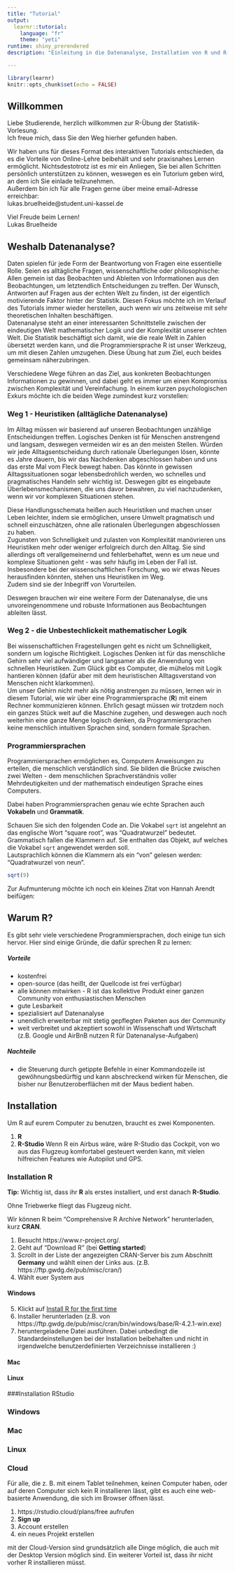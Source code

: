 ```yaml
---
title: "Tutorial"
output: 
  learnr::tutorial:
    language: "fr"
    theme: "yeti"
runtime: shiny_prerendered
description: "Einleitung in die Datenanalyse, Installation von R und R-Studio"

---
```


```r
library(learnr)
knitr::opts_chunk$set(echo = FALSE)
```

## Willkommen
Liebe Studierende, herzlich willkommen zur R-Übung der Statistik-Vorlesung.  
Ich freue mich, dass Sie den Weg hierher gefunden haben. 
  
Wir haben uns für dieses Format des interaktiven Tutorials entschieden, da es die Vorteile von Online-Lehre beibehält und sehr praxisnahes Lernen ermöglicht.   Nichtsdestotrotz ist es mir ein Anliegen, Sie bei allen Schritten persönlich unterstützen zu können, weswegen es ein Tutorium geben wird, an dem ich Sie einlade teilzunehmen.   
Außerdem bin ich für alle Fragen gerne über meine email-Adresse erreichbar:  
lukas.bruelheide@student.uni-kassel.de

Viel Freude beim Lernen!  
Lukas Bruelheide

## Weshalb Datenanalyse?
Daten spielen für jede Form der Beantwortung von Fragen eine essentielle Rolle.   Seien es alltägliche Fragen, wissenschaftliche oder philosophische: Allen gemein ist das Beobachten und Ableiten von Informationen aus den Beobachtungen, um letztendlich Entscheidungen zu treffen. Der Wunsch, Antworten auf Fragen aus der echten Welt zu finden, ist der eigentlich motivierende Faktor hinter der Statistik. Diesen Fokus möchte ich im Verlauf des Tutorials immer wieder herstellen, auch wenn wir uns zeitweise mit sehr theoretischen Inhalten beschäftigen.  
Datenanalyse steht an einer interessanten Schnittstelle zwischen der eindeutigen Welt mathematischer Logik und der Komplexität unserer echten Welt. Die Statistik beschäftigt sich damit, wie die reale Welt in Zahlen übersetzt werden kann, und die Programmiersprache R ist unser Werkzeug, um mit diesen Zahlen umzugehen. Diese Übung hat zum Ziel, euch beides gemeinsam näherzubringen. 

Verschiedene Wege führen an das Ziel, aus konkreten Beobachtungen Informationen zu gewinnen, und dabei geht es immer um einen Kompromiss zwischen Komplexität und Vereinfachung. In einem kurzen psychologischen Exkurs möchte ich die beiden Wege zumindest kurz vorstellen: 

### Weg 1 - Heuristiken (alltägliche Datenanalyse)

Im Alltag müssen wir basierend auf unseren Beobachtungen unzählige Entscheidungen treffen. Logisches Denken ist für Menschen anstrengend und langsam, deswegen vermeiden wir es an den meisten Stellen. Würden wir jede Alltagsentscheidung durch rationale Überlegungen lösen, könnte es Jahre dauern, bis wir das Nachdenken abgeschlossen haben und uns das erste Mal vom Fleck bewegt haben. Das könnte in gewissen Alltagssituationen sogar lebensbedrohlich werden, wo schnelles und pragmatisches Handeln sehr wichtig ist. Deswegen gibt es eingebaute Überlebensmechanismen, die uns davor bewahren, zu viel nachzudenken, wenn wir vor komplexen Situationen stehen.  

Diese Handlungsschemata heißen auch Heuristiken und machen unser Leben leichter, indem sie ermöglichen, unsere Umwelt pragmatisch und schnell einzuschätzen, ohne alle rationalen Überlegungen abgeschlossen zu haben.   
Zugunsten von Schnelligkeit und zulasten von Komplexität manövrieren uns Heuristiken mehr oder weniger erfolgreich durch den Alltag. Sie sind allerdings oft verallgemeinernd und fehlerbehaftet, wenn es um neue und komplexe Situationen geht - was sehr häufig im Leben der Fall ist. Insbesondere bei der wissenschaftlichen Forschung, wo wir etwas Neues herausfinden könnten, stehen uns Heuristiken im Weg.  
Zudem sind sie der Inbegriff von Vorurteilen.  

Deswegen brauchen wir eine weitere Form der Datenanalyse, die uns unvoreingenommene und robuste Informationen aus Beobachtungen ableiten lässt.  

### Weg 2 - die Unbestechlickeit mathematischer Logik

Bei wissenschaftlichen Fragestellungen geht es nicht um Schnelligkeit, sondern um logische Richtigkeit. Logisches Denken ist für das menschliche Gehirn sehr viel aufwändiger und langsamer als die Anwendung von schnellen Heuristiken.
Zum Glück gibt es Computer, die mühelos mit Logik hantieren können (dafür aber mit dem heuristischen Alltagsverstand von Menschen nicht klarkommen).  
Um unser Gehirn nicht mehr als nötig anstrengen zu müssen, lernen wir in diesem Tutorial, wie wir über eine Programmiersprache (**R**) mit einem Rechner kommunizieren können. Ehrlich gesagt müssen wir trotzdem noch ein ganzes Stück weit auf die Maschine zugehen, und deswegen auch noch weiterhin eine ganze Menge logisch denken, da Programmiersprachen keine menschlich intuitiven Sprachen sind, sondern formale Sprachen. 

### Programmiersprachen

Programmiersprachen ermöglichen es, Computern Anweisungen zu erteilen, die menschlich verständlich sind. Sie bilden die 
Brücke zwischen zwei Welten - dem menschlichen Sprachverständnis voller Mehrdeutigkeiten und der mathematisch eindeutigen Sprache eines Computers.  

Dabei haben Programmiersprachen genau wie echte Sprachen auch **Vokabeln** und **Grammatik**.

Schauen Sie sich den folgenden Code an. Die Vokabel `sqrt` ist angelehnt an das englische Wort "square root", was "Quadratwurzel" bedeutet.
Grammatisch fallen die Klammern auf. Sie enthalten das Objekt, auf welches die Vokabel `sqrt` angewendet werden soll.  
Lautsprachlich können die Klammern als ein "von" gelesen werden: "Quadratwurzel von neun". 

```r
sqrt(9)
```


Zur Aufmunterung möchte ich noch ein kleines Zitat von Hannah Arendt beifügen:

## Warum R?
Es gibt sehr viele verschiedene Programmiersprachen, doch einige tun sich hervor.  Hier sind einige Gründe, die dafür sprechen R zu lernen:

##### Vorteile
* kostenfrei
* open-source (das heißt, der Quellcode ist frei verfügbar)
* alle können mitwirken - R ist das kollektive Produkt einer ganzen Community von enthusiastischen Menschen
* gute Lesbarkeit
* spezialisiert auf Datenanalyse
* unendlich erweiterbar mit stetig gepflegten Paketen aus der Community
* weit verbreitet und akzeptiert sowohl in Wissenschaft und Wirtschaft (z.B. Google und AirBnB nutzen R für Datenanalyse-Aufgaben)

##### Nachteile
* die Steuerung durch getippte Befehle in einer Kommandozeile ist gewöhnungsbedürftig und kann abschreckend wirken für Menschen, die bisher nur Benutzeroberflächen mit der Maus bedient haben. 


## Installation
  
Um R auf eurem Computer zu benutzen, braucht es zwei Komponenten. 

1. **R**
2. **R-Studio**
Wenn R ein Airbus wäre, wäre R-Studio das Cockpit, von wo aus das Flugzeug komfortabel gesteuert werden kann, mit vielen hilfreichen Features wie Autopilot und GPS.

### Installation R

<div class = "infobox">
  **Tip:** Wichtig ist, dass ihr **R** als erstes installiert, und erst danach **R-Studio**.
</div>
Ohne Triebwerke fliegt das Flugzeug nicht.

Wir können R beim "Comprehensive R Archive Network" herunterladen, kurz **CRAN**.

1. Besucht https://www.r-project.org/.
2. Geht auf "Download R" (bei **Getting started**)
3. Scrollt in der Liste der angezeigten CRAN-Server bis zum Abschnitt **Germany** und wählt einen der Links aus. (z.B. https://ftp.gwdg.de/pub/misc/cran/)
4. Wählt euer System aus

#### Windows
5. Klickt auf [Install R for the first time](https://ftp.gwdg.de/pub/misc/cran/bin/windows/base/)
6. Installer herunterladen (z.B. von https://ftp.gwdg.de/pub/misc/cran/bin/windows/base/R-4.2.1-win.exe)
6. heruntergeladene Datei ausführen. Dabei unbedingt die Standardeinstellungen bei der Installation beibehalten und nicht in irgendwelche benutzerdefinierten Verzeichnisse installieren :)

#### Mac

#### Linux



###Installation RStudio

### Windows

### Mac


### Linux

### Cloud
Für alle, die z. B. mit einem Tablet teilnehmen, keinen Computer haben, oder auf deren Computer sich kein R installieren lässt, gibt es auch eine web-basierte Anwendung, die sich im Browser öffnen lässt.

1. https://rstudio.cloud/plans/free aufrufen
2. **Sign up**
3. Account erstellen
4. ein neues Projekt erstellen

mit der Cloud-Version sind grundsätzlich alle Dinge möglich, die auch mit der Desktop Version möglich sind.  Ein weiterer Vorteil ist, dass ihr nicht vorher R installieren müsst. 
